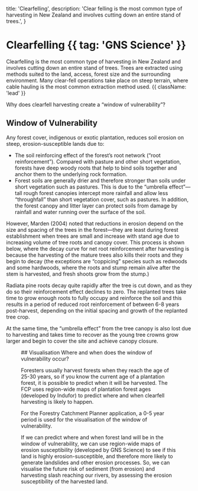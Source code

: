 

  title: 'Clearfelling',
  description:
    'Clear felling is the most common type of harvesting in New Zealand and involves cutting down an entire stand of trees.',
}

# Clearfelling {{ tag: 'GNS Science' }}

Clearfelling is the most common type of harvesting in New Zealand and involves cutting down an entire stand of trees. Trees are extracted using methods suited to the land, access, forest size and the surrounding environment. Many clear-fell operations take place on steep terrain, where cable hauling is the most common extraction method used. {{ className: 'lead' }}

<Note>
    Why does clearfell harvesting create a “window of vulnerability”?
</Note>

## Window of Vulnerability

Any forest cover, indigenous or exotic plantation, reduces soil erosion on steep, erosion-susceptible lands due to: 

- The soil reinforcing effect of the forest’s root network (“root reinforcement”).  Compared with pasture and other short vegetation, forests have deep woody roots that help to bind soils together and anchor them to the underlying rock formation.
- Forest soils are generally drier and therefore stronger than soils under short vegetation such as pastures. This is due to the “umbrella effect”— tall rough forest canopies intercept more rainfall and allow less “throughfall” than short vegetation cover, such as pastures.  In addition, the forest canopy and litter layer can protect soils from damage by rainfall and water running over the surface of the soil.

However, Marden (2004) noted that reductions in erosion depend on the size and spacing of the trees in the forest—they are least during forest establishment when trees are small and increase with stand age due to increasing volume of tree roots and canopy cover.  This process is shown below, where the decay curve for net root reinforcement after harvesting is because the harvesting of the mature trees also kills their roots and they begin to decay (the exceptions are “coppicing” species such as redwoods and some hardwoods, where the roots and stump remain alive after the stem is harvested, and fresh shoots grow from the stump.)

Radiata pine roots decay quite rapidly after the tree is cut down, and as they do so their reinforcement effect declines to zero.   The replanted trees take time to grow enough roots to fully occupy and reinforce the soil and this results in a period of reduced root reinforcement of between 6-8 years post-harvest, depending on the initial spacing and growth of the replanted tree crop.

At the same time, the “umbrella effect” from the tree canopy is also lost due to harvesting and takes time to recover as the young tree crowns grow larger and begin to cover the site and achieve canopy closure.

<Row>
    <Col>
        <Figure src={wov} alt="The window of vulnerability" caption="Typical changes in forest vegetation root strength or root reinforcement after timber harvesting showing the ‘window of vulnerability’, estimated to be in the period 1-6 years after harvesting, but this is species and density dependent. Source: Phillips et al. (2024)." />
    </Col>
    <Col>
    </Col>
</Row>
## Visualisation

<Note>
    Where and when does the window of vulnerability occur?
</Note>

Foresters usually harvest forests when they reach the age of 25-30 years, so if you know the current age of a plantation forest, it is possible to predict when it will be harvested. The FCP uses region-wide maps of plantation forest ages (developed by Indufor) to predict where and when clearfell harvesting is likely to happen. 

<Note>
    For the Forestry Catchment Planner application, a 0-5 year period is used for the visualisation of the window of vulnerability.
</Note>

If we can predict where and when forest land will be in the window of vulnerability, we can use region-wide maps of erosion susceptibility (developed by GNS Science) to see if this land is highly erosion-susceptible, and therefore more likely to generate landslides and other erosion processes. So, we can visualise the future risk of sediment (from erosion) and harvesting slash reaching our rivers, by assessing the erosion susceptibility of the harvested land.
